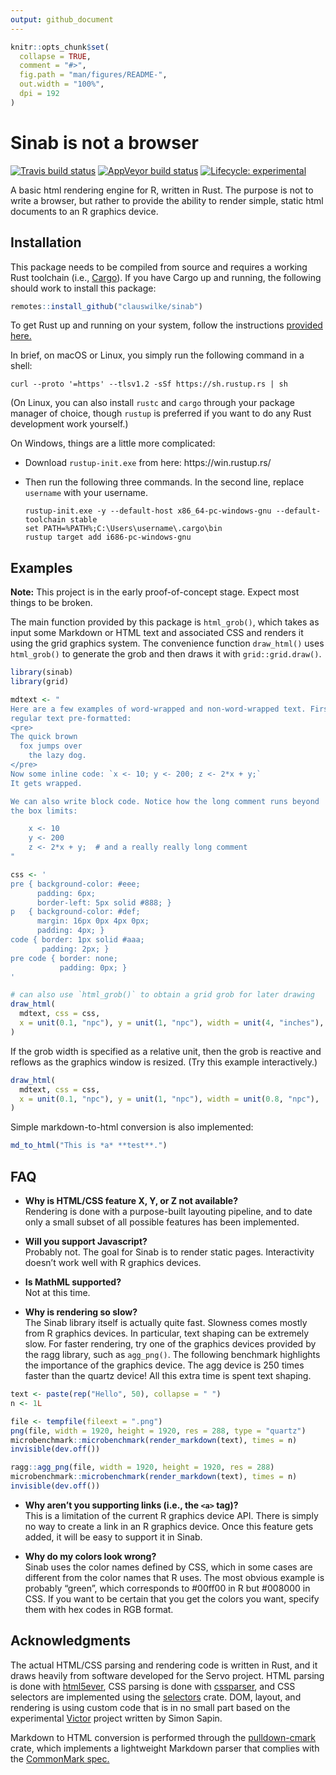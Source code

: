 ```yaml
---
output: github_document
---
```


<!-- README.md is generated from README.Rmd. Please edit that file -->

```r
knitr::opts_chunk$set(
  collapse = TRUE,
  comment = "#>",
  fig.path = "man/figures/README-",
  out.width = "100%",
  dpi = 192
)
```

# Sinab is not a browser

<!-- badges: start -->
[![Travis build status](https://travis-ci.org/clauswilke/sinab.svg?branch=master)](https://travis-ci.org/clauswilke/sinab)
[![AppVeyor build status](https://ci.appveyor.com/api/projects/status/github/clauswilke/sinab?branch=master&svg=true)](https://ci.appveyor.com/project/clauswilke/sinab)
[![Lifecycle: experimental](https://img.shields.io/badge/lifecycle-experimental-orange.svg)](https://www.tidyverse.org/lifecycle/#experimental)
<!-- badges: end -->

A basic html rendering engine for R, written in Rust. The purpose is not to write a browser, but rather to provide the ability to render simple, static html documents to an R graphics device.

## Installation

This package needs to be compiled from source and requires a working Rust toolchain (i.e., [Cargo](https://doc.rust-lang.org/cargo/getting-started/installation.html)). If you have Cargo up and running, the following should work to install this package:

```r
remotes::install_github("clauswilke/sinab")
```

To get Rust up and running on your system, follow the instructions [provided here.](https://www.rust-lang.org/learn/get-started)

In brief, on macOS or Linux, you simply run the following command in a shell:
```
curl --proto '=https' --tlsv1.2 -sSf https://sh.rustup.rs | sh
```
(On Linux, you can also install `rustc` and `cargo` through your package manager of choice, though `rustup` is preferred if you want to do any Rust development work yourself.)

On Windows, things are a little more complicated:

- Download `rustup-init.exe` from here: https://win.rustup.rs/
- Then run the following three commands. In the second line,
  replace `username` with your username.  
  ```
  rustup-init.exe -y --default-host x86_64-pc-windows-gnu --default-toolchain stable
  set PATH=%PATH%;C:\Users\username\.cargo\bin
  rustup target add i686-pc-windows-gnu
  ```

## Examples

**Note:** This project is in the early proof-of-concept stage. Expect most things to be broken.

The main function provided by this package is `html_grob()`, which takes as input some Markdown or HTML text and associated CSS and renders it using the grid graphics system. The convenience function `draw_html()` uses `html_grob()` to generate the grob and then draws it with `grid::grid.draw()`.

```r
library(sinab)
library(grid)

mdtext <- "
Here are a few examples of word-wrapped and non-word-wrapped text. First
regular text pre-formatted:
<pre>
The quick brown
  fox jumps over
    the lazy dog.
</pre>
Now some inline code: `x <- 10; y <- 200; z <- 2*x + y;`
It gets wrapped.

We can also write block code. Notice how the long comment runs beyond
the box limits:

    x <- 10
    y <- 200
    z <- 2*x + y;  # and a really really long comment
"

css <- '
pre { background-color: #eee;
      padding: 6px;
      border-left: 5px solid #888; }
p   { background-color: #def;
      margin: 16px 0px 4px 0px;
      padding: 4px; }
code { border: 1px solid #aaa; 
       padding: 2px; }
pre code { border: none;
           padding: 0px; }
'

# can also use `html_grob()` to obtain a grid grob for later drawing
draw_html(
  mdtext, css = css,
  x = unit(0.1, "npc"), y = unit(1, "npc"), width = unit(4, "inches"),
)
```

If the grob width is specified as a relative unit, then the grob is reactive and reflows as the graphics window is resized. (Try this example interactively.)

```r
draw_html(
  mdtext, css = css,
  x = unit(0.1, "npc"), y = unit(1, "npc"), width = unit(0.8, "npc"),
)
```

Simple markdown-to-html conversion is also implemented:
```r
md_to_html("This is *a* **test**.")
```


## FAQ

* **Why is HTML/CSS feature X, Y, or Z not available?**  
Rendering is done with a purpose-built layouting pipeline, and to date only a small subset of all possible features has been implemented. 

* **Will you support Javascript?**  
Probably not. The goal for Sinab is to render static pages. Interactivity doesn't work well with R graphics devices.

* **Is MathML supported?**  
Not at this time.

* **Why is rendering so slow?**  
The Sinab library itself is actually quite fast. Slowness comes mostly from R graphics devices. In particular, text shaping can be extremely slow. For faster rendering, try one of the graphics devices provided by the ragg library, such as `agg_png()`. The following benchmark highlights the importance of the graphics device. The agg device is 250 times faster than the quartz device! All this extra time is spent text shaping.

```r
text <- paste(rep("Hello", 50), collapse = " ")
n <- 1L

file <- tempfile(fileext = ".png")
png(file, width = 1920, height = 1920, res = 288, type = "quartz")
microbenchmark::microbenchmark(render_markdown(text), times = n)
invisible(dev.off())

ragg::agg_png(file, width = 1920, height = 1920, res = 288)
microbenchmark::microbenchmark(render_markdown(text), times = n)
invisible(dev.off())

```

* **Why aren't you supporting links (i.e., the `<a>` tag)?**  
This is a limitation of the current R graphics device API. There is simply no way to create a link in an R graphics device. Once this feature gets added, it will be easy to support it in Sinab.

* **Why do my colors look wrong?**  
Sinab uses the color names defined by CSS, which in some cases are different from the color names that R uses. The most obvious example is probably "green", which corresponds to #00ff00 in R but #008000 in CSS. If you want to be certain that you get the colors you want, specify them with hex codes in RGB format.

## Acknowledgments

The actual HTML/CSS parsing and rendering code is written in Rust, and it draws heavily from software developed for the Servo project. HTML parsing is done with [html5ever](https://github.com/servo/html5ever), CSS parsing is done with [cssparser](https://github.com/servo/rust-cssparser), and CSS selectors are implemented using the [selectors](https://github.com/servo/servo/tree/master/components/selectors) crate. DOM, layout, and rendering is using custom code that is in no small part based on the experimental [Victor](https://github.com/SimonSapin/victor) project written by Simon Sapin.

Markdown to HTML conversion is performed through the [pulldown-cmark](https://github.com/raphlinus/pulldown-cmark) crate, which implements a lightweight Markdown parser that complies with the [CommonMark spec.](https://spec.commonmark.org/)